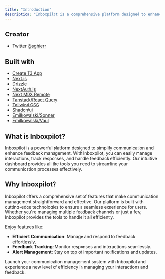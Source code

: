 ```yaml
---
title: "Introduction"
description: "Inboxpilot is a comprehensive platform designed to enhance communication and feedback management. Streamline your interactions and improve response rates with our intuitive dashboard."
---
```


## Creator

-   Twitter [@sghierr](https://x.com/sghierr)

## Built with

-   [Create T3 App](https://create.t3.gg/)
-   [Next.js](https://nextjs.org/)
-   [Drizzle](https://orm.drizzle.team/)
-   [NextAuth.js](https://next-auth.js.org/)
-   [Next MDX Remote](https://github.com/hashicorp/next-mdx-remote#react-server-components-rsc--nextjs-app-directory-support)
-   [Tanstack/React Query](https://tanstack.com/query/)
-   [Tailwind CSS](https://tailwindcss.com/)
-   [Shadcn/ui](https://ui.shadcn.com/)
-   [Emilkowalski/Sonner](https://sonner.emilkowal.ski/)
-   [Emilkowalski/Vaul](https://vaul.emilkowalski.com/)

## What is Inboxpilot?

Inboxpilot is a powerful platform designed to simplify communication and enhance feedback management. With Inboxpilot, you can easily manage interactions, track responses, and handle feedback efficiently. Our intuitive dashboard provides all the tools you need to streamline your communication processes effectively.

## Why Inboxpilot?

Inboxpilot offers a comprehensive set of features that make communication management straightforward and effective. Our platform is built with cutting-edge technologies to ensure a seamless experience for users. Whether you're managing multiple feedback channels or just a few, Inboxpilot provides the tools to handle it all efficiently. 

Enjoy features like:

- **Efficient Communication**: Manage and respond to feedback effortlessly.
- **Feedback Tracking**: Monitor responses and interactions seamlessly.
- **Alert Management**: Stay on top of important notifications and updates.

Launch your communication management system with Inboxpilot and experience a new level of efficiency in managing your interactions and feedback.
